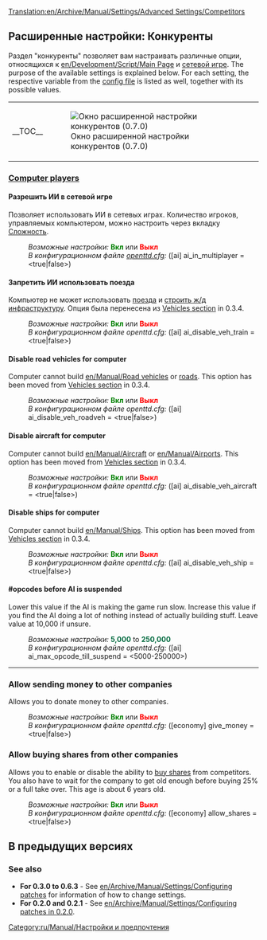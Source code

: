 [[Translation:en/Archive/Manual/Settings/Advanced Settings/Competitors]]
{{ru/Перевод|en/Archive/Manual/Settings/Advanced Settings/Competitors|1}}
{{ru/Archive/Manual/Settings/Расширенные настройки}}

==Расширенные настройки: Конкуренты==
Раздел "конкуренты" позволяет вам настраивать различные опции, относящихся к [[en/Development/Script/Main Page]] и [[ru/Manual/Сетевая игра|сетевой игре]]. The purpose of the available settings is explained below. For each setting, the respective variable from the [[ru/Archive/Manual/Settings/Openttd.cfg|config file]] is listed as well, together with its possible values.
{| align="center"
|- valign="top"
|__TOC__
|[[File:en/Archive/Manual/Settings/Advset competitors.png|frame|left|Окно расширенной настройки конкурентов (0.7.0)]]
|}

===<u>Computer players</u>===
====Разрешить ИИ в сетевой игре====
{{ru/Возможность|0.4||text=(с 0.4.5)}}
Позволяет использовать ИИ в сетевых играх. Количество игроков, управляемых компьютером, можно настроить через вкладку [[ru/Archive/Manual/Settings/Сложность|Сложность]].
:''Возможные настройки:'' <span style="color:green">'''Вкл'''</span> или <span style="color:red">'''Выкл'''</span>
:''В конфигурационном файле [[ru/Archive/Manual/Settings/Openttd.cfg|openttd.cfg]]:'' ([ai] ai_in_multiplayer = <true|false>)

====Запретить ИИ использовать поезда====
{{ru/Возможность|Old|text=(с 0.3.2)}}
Компьютер не может использовать [[ru/Manual/Поезда|поезда]] и [[ru/Manual/Железнодорожное строительство|строить ж/д инфраструктуру]].
Опция была перенесена из [[en/Archive/Manual/Settings/Configuring patches/Vehicles#disable-trains-for-computer|Vehicles section]] in 0.3.4.
:''Возможные настройки:'' <span style="color:green">'''Вкл'''</span> или <span style="color:red">'''Выкл'''</span>
:''В конфигурационном файле openttd.cfg:'' ([ai] ai_disable_veh_train = <true|false>)

====Disable road vehicles for computer====
{{ru/Возможность|Old|text=(с 0.3.2)}}
Computer cannot build [[en/Manual/Road vehicles]] or [[en/Manual/Roadway construction|roads]]. This option has been moved from [[en/Archive/Manual/Settings/Configuring patches/Vehicles#disable-road-vehicles-for-computer|Vehicles section]] in 0.3.4.
:''Возможные настройки:'' <span style="color:green">'''Вкл'''</span> или <span style="color:red">'''Выкл'''</span>
:''В конфигурационном файле openttd.cfg:'' ([ai] ai_disable_veh_roadveh = <true|false>)

====Disable aircraft for computer====
{{ru/Возможность|Old|align="right"|text=(с 0.3.2)}}
Computer cannot build [[en/Manual/Aircraft]] or [[en/Manual/Airports]]. This option has been moved from [[en/Archive/Manual/Settings/Configuring patches/Vehicles#disable-aircraft-for-computer|Vehicles section]] in 0.3.4.
:''Возможные настройки:'' <span style="color:green">'''Вкл'''</span> или <span style="color:red">'''Выкл'''</span>
:''В конфигурационном файле openttd.cfg:'' ([ai] ai_disable_veh_aircraft = <true|false>)

====Disable ships for computer====
{{ru/Возможность|Old|text=(с 0.3.2)}}
Computer cannot build [[en/Manual/Ships]]. This option has been moved from [[en/Archive/Manual/Settings/Configuring patches/Vehicles#disable-ships-for-computer|Vehicles section]] in 0.3.4.
:''Возможные настройки:'' <span style="color:green">'''Вкл'''</span> или <span style="color:red">'''Выкл'''</span>
:''В конфигурационном файле openttd.cfg:'' ([ai] ai_disable_veh_ship = <true|false>)

====#opcodes before AI is suspended====
{{ru/Возможность|0.7|text=(с 0.7.0)}}
Lower this value if the AI is making the game run slow. Increase this value if you find the AI doing a lot of nothing instead of actually building stuff. Leave value at 10,000 if unsure.
:''Возможные настройки:'' <span style="color:#00693E">'''5,000'''</span> to <span style="color:#00693E">'''250,000'''</span>
:''В конфигурационном файле openttd.cfg:'' ([ai] ai_max_opcode_till_suspend = <5000-250000>)
{{en/-}}
----

===Allow sending money to other companies===
{{ru/Возможность|0.7|text=(с 0.7.0)}}
Allows you to donate money to other companies.
:''Возможные настройки:'' <span style="color:green">'''Вкл'''</span> или <span style="color:red">'''Выкл'''</span>
:''В конфигурационном файле openttd.cfg:'' ([economy] give_money = <true|false>)
{{en/-}}
===Allow buying shares from other companies===
{{ru/Возможность|0.7|align="right"|text=(с 0.7.0)}}
Allows you to enable or disable the ability to [[en/Manual/Economy|buy shares]] from competitors. You also have to wait for the company to get old enough before buying 25% or a full take over. This age is about 6 years old.
:''Возможные настройки:'' <span style="color:green">'''Вкл'''</span> или <span style="color:red">'''Выкл'''</span>
:''В конфигурационном файле openttd.cfg:'' ([economy] allow_shares = <true|false>)
{{en/-}}

==В предыдущих версиях==
===See also===
*'''For 0.3.0 to 0.6.3''' - See [[en/Archive/Manual/Settings/Configuring patches]] for information of how to change settings.
*'''For 0.2.0 and 0.2.1''' - See [[en/Archive/Manual/Settings/Configuring patches in 0.2.0]].

[[Category:ru/Manual/Настройки и предпочтения]]